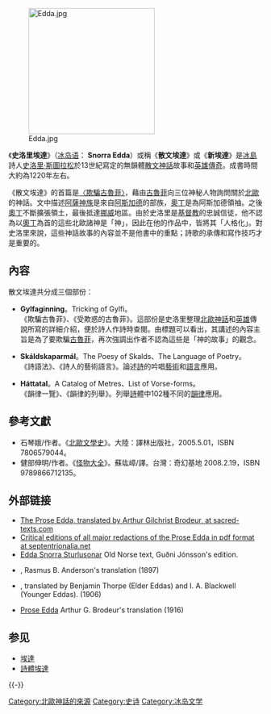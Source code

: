 [[File:Edda.jpg|250px]]

《'''史洛里埃達'''》（[[冰岛语|冰岛语]]： '''Snorra Edda'''）或稱《'''散文埃達'''》或《'''新埃達'''》是[[冰島|冰島]]詩人[[史洛里·斯圖拉松|史洛里·斯圖拉松]]於13世紀寫定的無韻體[[散文|散文]][[神話|神話]]故事和[[英雄|英雄]][[傳奇|傳奇]]。成書時間大約為1220年左右。

《散文埃達》的首篇是[[欺騙古魯菲|〈欺騙古魯菲〉]]，藉由[[古魯菲|古魯菲]]向三位神秘人物詢問關於[[北歐|北歐]]的神話。文中描述[[阿薩神族|阿薩神族]]是來自[[阿斯加德|阿斯加德]]的部族，[[奧丁|奧丁]]是為阿斯加德領袖。之後[[奧丁|奧丁]]不斷擴張領土，最後抵達[[挪威|挪威]]地區。由於史洛里是[[基督教|基督教]]的忠誠信徒，他不認為以[[奧丁|奧丁]]為首的這些北歐諸神是「神」，因此在他的作品中，皆將其「人格化」。對史洛里來說，這些神話故事的內容並不是他書中的重點；詩歌的承傳和寫作技巧才是重要的。

== 內容 ==
散文埃達共分成三個部份： 
* '''Gylfaginning'''。Tricking of Gylfi。<br />《欺騙古魯菲》、《受欺惑的古魯菲》。這部份是史洛里整理[[北歐神話|北歐神話]]和[[英雄|英雄]]傳說所寫的詳細介紹，便於詩人作詩時查閱。由標題可以看出，其講述的內容主旨是為了要欺騙[[古魯菲|古魯菲]]，再次強調出作者不認為這些是「神的故事」的觀念。

* '''Skáldskaparmál'''。The Poesy of Skalds、The Language of Poetry。<br />《詩語法》、《詩人的藝術語言》。論述[[詩|詩]]的吟唱[[藝術|藝術]]和[[語言|語言]]應用。

* '''Háttatal'''。A Catalog of Metres、List of Vorse-forms。<br />《韻律一覽》、《韻律的列舉》。列舉[[詩|詩]]體中102種不同的[[韻律|韻律]]應用。

== 參考文獻 ==
{{Reflist}}
{{refbegin}}
* 石琴娥/作者。《[http://www.books.com.tw/exep/prod/china/chinafile.php?item=CN10094915 北歐文學史]{{dead link|date=2017年12月 |bot=InternetArchiveBot |fix-attempted=yes }}》。大陸：譯林出版社，2005.5.01，ISBN 7806579044。
* 健部伸明/作者。《[https://web.archive.org/web/20080302035803/http://www.books.com.tw/exep/prod/booksfile.php?item=0010393127 怪物大全]》。蘇竑嶂/譯。台灣：奇幻基地 2008.2.19，ISBN 9789866712135。
{{refend}}

== 外部链接 ==
* [http://www.sacred-texts.com/neu/pre/index.htm The Prose Edda, translated by Arthur Gilchrist Brodeur, at sacred-texts.com] {{Wayback|url=http://www.sacred-texts.com/neu/pre/index.htm |date=20080516095627 }}
* [http://www.septentrionalia.net/etexts/index.php#on Critical editions of all major redactions of the Prose Edda in pdf format at septentrionalia.net] {{Wayback|url=http://www.septentrionalia.net/etexts/index.php#on |date=20080520161327 }}
* [http://web.archive.bibalex.org/web/20051231043537/http://www.heimskringla.no/original/snorre/index.php Edda Snorra Sturlusonar] Old Norse text, Guðni Jónsson's edition.
* {{gutenberg|no=18947|name=The Younger Edda}}, Rasmus B. Anderson's translation (1897)
* {{gutenberg|no=14726|name=The Elder Eddas of Saemund Sigfusson; and the Younger Eddas of Snorre Sturleson}}, translated by Benjamin Thorpe (Elder Eddas) and I. A. Blackwell (Younger Eddas). (1906)
* [https://web.archive.org/web/20061006035037/http://www.cybersamurai.net/Mythology/nordic_gods/LegendsSagas/Edda/ProseEdda/ContentsEnglish.htm Prose Edda] Arthur G. Brodeur's translation (1916)

== 参见 ==
* [[埃達|埃達]]
* [[詩體埃達|詩體埃達]]

{{-}}
{{北歐神話}}

{{Authority control}}
[[Category:北歐神話的來源|Category:北歐神話的來源]]
[[Category:史诗|Category:史诗]]
[[Category:冰岛文学|Category:冰岛文学]]
